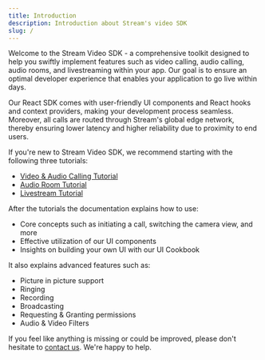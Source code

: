 ```yaml
---
title: Introduction
description: Introduction about Stream's video SDK
slug: /
---
```


Welcome to the Stream Video SDK - a comprehensive toolkit designed to help you swiftly implement features such as video calling, audio calling, audio rooms, and livestreaming within your app. Our goal is to ensure an optimal developer experience that enables your application to go live within days.

Our React SDK comes with user-friendly UI components and React hooks and context providers, making your development process seamless. Moreover, all calls are routed through Stream's global edge network, thereby ensuring lower latency and higher reliability due to proximity to end users.

If you're new to Stream Video SDK, we recommend starting with the following three tutorials:

- [Video & Audio Calling Tutorial](./tutorials/video-calling)
- [Audio Room Tutorial](./tutorials/audio-room)
- [Livestream Tutorial](./tutorials/livestream)

After the tutorials the documentation explains how to use:

- Core concepts such as initiating a call, switching the camera view, and more
- Effective utilization of our UI components
- Insights on building your own UI with our UI Cookbook

It also explains advanced features such as:

- Picture in picture support
- Ringing
- Recording
- Broadcasting
- Requesting & Granting permissions
- Audio & Video Filters

If you feel like anything is missing or could be improved, please don't hesitate to [contact us](https://getstream.io/contact/). We're happy to help.
